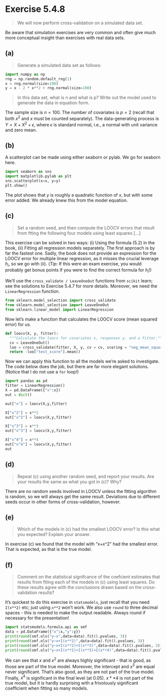 # Exercise 5.4.8
> We will now perform cross-validation on a simulated data set.

Be aware that simulation exercises are very common and often give much more conceptual insight than exercises with real data sets.

## (a)
> Generate a simulated data set as follows:

```python
import numpy as np
rng = np.random.default_rng(1)
x = rng.normal(size=100)
y = x - 2 * x**2 + rng.normal(size=100)
```

> In this data set, what is n and what is p? Write out the model used to generate the data in equation form.

The sample size is $n=100$. The number of covariates is $p=2$ (recall that both $x^2$ and $x$ must be counted separately). The data-generating process is $Y=X+X^2+\epsilon$, where $\epsilon$ is standard normal, i.e., a normal with unit variance and zero mean.

## (b)
A scatterplot can be made using either seaborn or pylab. We go for seaborn here.
```python
import seaborn as sns
import matplotlib.pylab as plt
sns.scatterplot(x=x, y=y)
plt.show()
```

The plot shows that $y$ is roughly a quadratic function of $x$, but with some error added. We already knew this from the model equation.

## (c)
>  Set a random seed, and then compute the LOOCV errors that result from ftting the following four models using least squares [...]

This exercise can be solved in two ways: (i) Using the formula (5.2) in the book, (ii) Fitting all regression models separately. The first approach is by far the fastest one. Sadly, the book does not provide an expression for the LOOCV error for multiple linear regression, as it misses the crucial leverage $h_i$, so we go with (ii). (*Tip:* If this were an exam exercise, you would probably get bonus points if you were to find the correct formula for $h_i$!)

We'll use the `cross_validate / LeaveOneOut` functions from `scikit` learn; see the solutions to Exercise 5.4.7 for more details. Moreover, we need the `LinearRegression` function.

```python
from sklearn.model_selection import cross_validate
from sklearn.model_selection import LeaveOneOut
from sklearn.linear_model import LinearRegression
```

Now let's make a function that calculates the LOOCV score (mean squared error) for us.

```python
def loocv(X, y, fitter):
  """Calculate the loocv for covariates x, responses y, and a fitter."""
  cv = LeaveOneOut()
  loo = cross_validate(fitter, X, y, cv = cv, scoring = "neg_mean_squared_error")
  return -loo["test_score"].mean()
```

Now we can apply this function to all the models we're asked to investigate.
The code below does the job, but there are far more elegant solutions. (Notice
that I do not use a `for` loop!) 

```python
import pandas as pd
fitter = LinearRegression()
X = pd.DataFrame({"x":x})
out = dict()

out["x"] = loocv(X,y,fitter)

X["x^2"] = x**2
out["x^2"] = loocv(X,y,fitter)

X["x^3"] = x**3
out["x^3"] = loocv(X,y,fitter)

X["x^4"] = x**4
out["x^4"] = loocv(X,y,fitter)
out
```

## (d)
>  Repeat (c) using another random seed, and report your results. Are your results the same as what you got in (c)? Why?

There are no random seeds involved in LOOCV unless the fitting algorithm is random, so we will always get the same result. Deviations due to different seeds occur in other forms of cross-validation, however.

## (e)
> Which of the models in (c) had the smallest LOOCV error? Is this what you expected? Explain your answer.

In exercise (c) we found that the model with "x+x^2" had the smallest error. That is expected, as that is the true model.

## (f)
> Comment on the statistical signifcance of the coefcient estimates that results from ftting each of the models in (c) using least squares. Do these results agree with the conclusions drawn based on the cross-validation results?

It's quickest to do this exercise in `statsmodels`, just recall that you need `I(x**2)` etc; just using `x**2` won't work. We also use `round` to three decimal spaces - this is needed to make the output readable. Always round if necessary for the presentation!
```python
import statsmodels.formula.api as smf
data = pd.DataFrame({"x":x,"y":y})
print(round(smf.ols("y~x",data=data).fit().pvalues, 3))
print(round(smf.ols("y~x+I(x**2)",data=data).fit().pvalues, 3))
print(round(smf.ols("y~x+I(x**2)+I(x**3)",data=data).fit().pvalues, 3))
print(round(smf.ols("y~x+I(x**2)+I(x**3)+I(x**4)",data=data).fit().pvalues, 3))
```

We can see that $x$ and $x^2$ are always highly significant - that is good, as those are part of the true model. Moreover, the intercept and $x^3$ are equal never significant. That's also good, as they are not part of the true model. Finally, $x^4$ is significant in the final level (at $0.05$). $x**4$ is not part of the true model, but it is hardly surprising with a frivolously significant coefficient when fitting so many models.